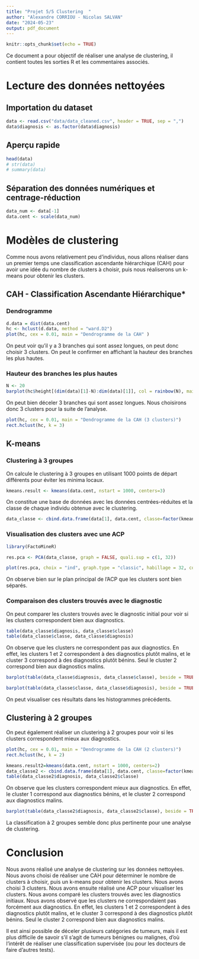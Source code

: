 ---
title: "Projet 5/5 Clustering  "
author: "Alexandre CORRIOU - Nicolas SALVAN"
date: "2024-05-23"
output: pdf_document
---

```{r setup, include=FALSE}
knitr::opts_chunk$set(echo = TRUE)
```

Ce document a pour objectif de réaliser une analyse de clustering, il contient toutes les sorties R et les commentaires associés. 

# Lecture des données nettoyées

## Importation du dataset 

```{r}
data <- read.csv("data/data_cleaned.csv", header = TRUE, sep = ",")
data$diagnosis <- as.factor(data$diagnosis)
```

## Aperçu rapide

```{r}
head(data)
# str(data)
# summary(data)
```

## Séparation des données numériques et centrage-réduction

```{r}
data_num <- data[-1]
data.cent <- scale(data_num) 
```

# Modèles de clustering 

Comme nous avons relativement peu d'individus, nous allons réaliser dans un premier temps une classification ascendante hiérarchique (CAH) pour avoir une idée du nombre de clusters à choisir, puis nous réaliserons un k-means pour obtenir les clusters. 

## CAH - Classification Ascendante Hiérarchique*

### Dendrogramme

```{r}
d.data = dist(data.cent)
hc <- hclust(d.data, method = "ward.D2")
plot(hc, cex = 0.01, main = "Dendrogramme de la CAH" )
```
On peut voir qu'il y a 3 branches qui sont assez longues, on peut donc choisir 3 clusters. On peut le confirmer en affichant la hauteur des branches les plus hautes. 

### Hauteur des branches les plus hautes

```{r}
N <- 20
barplot(hc$height[(dim(data)[1]-N):dim(data)[1]], col = rainbow(N), main = "Hauteur des 20 plus hautes branches") # Plot des 20 dernières branches
```
On peut bien déceler 3 branches qui sont assez longues. Nous choisirons donc 3 clusters pour la suite de l'analyse.

```{r}
plot(hc, cex = 0.01, main = "Dendrogramme de la CAH (3 clusters)")
rect.hclust(hc, k = 3)
```


## K-means

### Clustering à 3 groupes

On calcule le clustering à 3 groupes en utilisant 1000 points de départ différents pour éviter les minima locaux.

```{r}
kmeans.result <- kmeans(data.cent, nstart = 1000, centers=3)
```

On constitue une base de données avec les données centrées-réduites et la classe de chaque individu obtenue avec le clustering.

```{r}
data_classe <- cbind.data.frame(data[1], data.cent, classe=factor(kmeans.result$cluster))
```

### Visualisation des clusters avec une ACP

```{r}
library(FactoMineR)
```


```{r}
res.pca <- PCA(data_classe, graph = FALSE, quali.sup = c(1, 32))
```


```{r}
plot(res.pca, choix = "ind", graph.type = "classic", habillage = 32, col.hab = c("red", "blue", "green"), title = "ACP des individus avec clustering")

```
On observe bien sur le plan principal de l'ACP que les clusters sont bien séparés.

### Comparaison des clusters trouvés avec le diagnostic

On peut comparer les clusters trouvés avec le diagnostic initial pour voir si les clusters correspondent bien aux diagnostics. 

```{r}
table(data_classe$diagnosis, data_classe$classe)
table(data_classe$classe, data_classe$diagnosis)
```
On observe que les clusters ne correspondent pas aux diagnostics. En effet, les clusters 1 et 2 correspondent à des diagnostics plutôt malins, et le cluster 3 correspond à des diagnostics plutôt bénins. Seul le cluster 2 correspond bien aux diagnostics malins. 

```{r}
barplot(table(data_classe$diagnosis, data_classe$classe), beside = TRUE, col = c("blue", "red"), legend = TRUE, main = "Comparaison des clusters trouvés avec le diagnostic")
```

```{r}
barplot(table(data_classe$classe, data_classe$diagnosis), beside = TRUE, col = c("red", "blue", "green"), legend = TRUE, main = "Comparaison des diagnostics avec les clusters trouvés")
```
On peut visualiser ces résultats dans les histogrammes précédents. 


## Clustering à 2 groupes

On peut également réaliser un clustering à 2 groupes pour voir si les clusters correspondent mieux aux diagnostics. 

```{r}
plot(hc, cex = 0.01, main = "Dendrogramme de la CAH (2 clusters)")
rect.hclust(hc, k = 2)
```



```{r}
kmeans.result2=kmeans(data.cent, nstart = 1000, centers=2)
data_classe2 <- cbind.data.frame(data[1], data.cent, classe=factor(kmeans.result2$cluster))
table(data_classe2$diagnosis, data_classe2$classe)
```
On observe que les clusters correspondent mieux aux diagnostics. En effet, le cluster 1 correspond aux diagnostics bénins, et le cluster 2 correspond aux diagnostics malins. 

```{r}
barplot(table(data_classe2$diagnosis, data_classe2$classe), beside = TRUE, col = c("blue", "red"), legend = TRUE, main = "Comparaison des clusters trouvés avec le diagnostic")
```
La classification à 2 groupes semble donc plus pertinente pour une analyse de clustering. 


# Conclusion

Nous avons réalisé une analyse de clustering sur les données nettoyées. Nous avons choisi de réaliser une CAH pour déterminer le nombre de clusters à choisir, puis un k-means pour obtenir les clusters. Nous avons choisi 3 clusters. Nous avons ensuite réalisé une ACP pour visualiser les clusters. Nous avons comparé les clusters trouvés avec les diagnostics initiaux. Nous avons observé que les clusters ne correspondaient pas forcément aux diagnostics. En effet, les clusters 1 et 2 correspondent à des diagnostics plutôt malins, et le cluster 3 correspond à des diagnostics plutôt bénins. Seul le cluster 2 correspond bien aux diagnostics malins. 

Il est ainsi possible de déceler plusieurs catégories de tumeurs, mais il est plus difficile de savoir s'il s'agit de tumeurs bénignes ou malignes, d'où l'intérêt de réaliser une classification supervisée (ou pour les docteurs de faire d'autres tests). 


